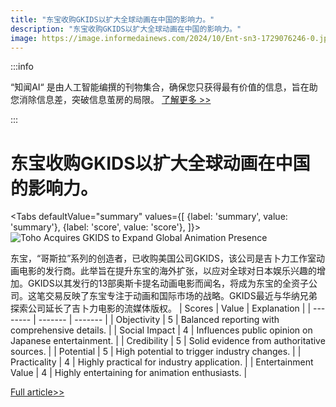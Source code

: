 ```yaml
---
title: "东宝收购GKIDS以扩大全球动画在中国的影响力。"
description: "东宝收购GKIDS以扩大全球动画在中国的影响力。"
image: https://image.informedainews.com/2024/10/Ent-sn3-1729076246-0.jpg
---
```



:::info

“知闻AI“ 是由人工智能编撰的刊物集合，确保您只获得最有价值的信息，旨在助您消除信息差，突破信息茧房的局限。  [了解更多 >>](/)

:::

# 东宝收购GKIDS以扩大全球动画在中国的影响力。


<Tabs
	defaultValue="summary"
	values={[
	{label: 'summary', value: 'summary'},
	{label: 'score', value: 'score'},
]}>
<TabItem value="summary">
<img
  src="https://image.informedainews.com/2024/10/Ent-sn3-1729076246-0.jpg"
  alt="Toho Acquires GKIDS to Expand Global Animation Presence"
/>



东宝，“哥斯拉”系列的创造者，已收购美国公司GKIDS，该公司是吉卜力工作室动画电影的发行商。此举旨在提升东宝的海外扩张，以应对全球对日本娱乐兴趣的增加。GKIDS以其发行的13部奥斯卡提名动画电影而闻名，将成为东宝的全资子公司。这笔交易反映了东宝专注于动画和国际市场的战略。GKIDS最近与华纳兄弟探索公司延长了吉卜力电影的流媒体版权。
</TabItem>
<TabItem value="score">
	| Scores     | Value   | Explanation |
	| -------- | ------- | ------- |
	| Objectivity  | 5    | Balanced reporting with comprehensive details.    |
	| Social Impact | 4     | Influences public opinion on Japanese entertainment.    |
	| Credibility    | 5    | Solid evidence from authoritative sources.    |
	| Potential    | 5    | High potential to trigger industry changes.    |
	| Practicality    | 4    | Highly practical for industry application.    |
	| Entertainment Value    | 4    | Highly entertaining for animation enthusiasts.    |
</TabItem>
</Tabs>

[Full article>>](https://asia.nikkei.com/Business/Media-Entertainment/Japan-s-Toho-buys-U.S.-based-Ghibli-anime-distributor-GKIDS)
